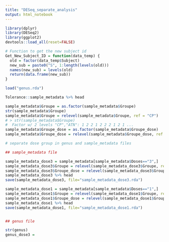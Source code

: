 ```yaml
---
title: "DESeq_separate_analysis"
output: html_notebook
---
```



```r
library(dplyr)
library(DESeq2)
library(ggplot2)
devtools::load_all(reset=FALSE)

```


```r
# Function to get the new subject id
Get_New_Subject_ID = function(data_temp) {
  old = factor(data_temp$Subject)
  new_sub = paste0("S", 1:length(levels(old)))
  names(new_sub) = levels(old)
  return(data.frame(new_sub))
}


```


```r

load("genus.rda")

Tolerance::sample_metadata %>% head

sample_metadata$Groupe = as.factor(sample_metadata$Groupe)
str(sample_metadata$Groupe)
sample_metadata$Groupe = relevel(sample_metadata$Groupe, ref = "CP") 
# > str(sample_metadata$Groupe)
#  Factor w/ 2 levels "CP","ATN": 1 2 2 1 2 2 2 1 2 1 ...
sample_metadata$Groupe_dose = as.factor(sample_metadata$Groupe_dose)
sample_metadata$Groupe_dose = relevel(sample_metadata$Groupe_dose, ref = "CP.1") 


```


```r

# separate dose group in genus and sample_metadata files

## sample_metadata file

sample_metadata_dose3 = sample_metadata[sample_metadata$Doses=="3",]
sample_metadata_dose3$Groupe = relevel(sample_metadata_dose3$Groupe, ref = "CP") 
sample_metadata_dose3$Groupe_dose = relevel(sample_metadata_dose3$Groupe_dose, ref = "CP.3") 
sample_metadata_dose3 %>% head
save(sample_metadata_dose3, file="sample_metadata_dose3.rda")

sample_metadata_dose1 = sample_metadata[sample_metadata$Doses=="1",]
sample_metadata_dose1$Groupe = relevel(sample_metadata_dose1$Groupe, ref = "CP") 
sample_metadata_dose1$Groupe_dose = relevel(sample_metadata_dose1$Groupe_dose, ref = "CP.1") 
sample_metadata_dose1 %>% head
save(sample_metadata_dose1, file="sample_metadata_dose1.rda")


## genus file

str(genus)
genus_dose3 = 

```

